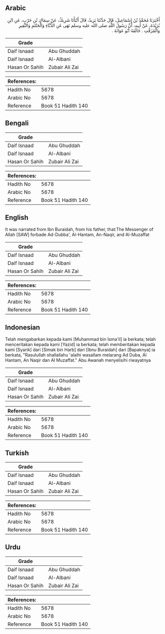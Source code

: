 ## Arabic


<div dir="rtl" lang="ar" style={{fontSize:'larger',backgroundColor:'#f8f9fa',padding:20}}>
أَخْبَرَنَا مُحَمَّدُ بْنُ إِسْمَاعِيلَ، قَالَ حَدَّثَنَا يَزِيدُ، قَالَ أَنْبَأَنَا شَرِيكٌ، عَنْ سِمَاكِ بْنِ حَرْبٍ، عَنِ ابْنِ بُرَيْدَةَ، عَنْ أَبِيهِ، أَنَّ رَسُولَ اللَّهِ صلى الله عليه وسلم نَهَى عَنِ الدُّبَّاءِ وَالْحَنْتَمِ وَالنَّقِيرِ وَالْمُزَفَّتِ ‏.‏ خَالَفَهُ أَبُو عَوَانَةَ ‏.‏
</div>
<div style={{backgroundColor:'#f8f9fa',padding:20, marginBottom: 10}}><table> <thead> <tr> <th>Grade</th> <th></th> </tr> </thead> <tbody> <tr><td>Daif Isnaad</td><td>Abu Ghuddah</td></tr><tr><td>Daif Isnaad</td><td>Al-Albani</td></tr><tr><td>Hasan Or Sahih</td><td>Zubair Ali Zai</td></tr></tbody></table><table> <thead> <tr> <th>References:</th> <th></th> </tr> </thead> <tbody><tr><td>Hadith No</td><td>5678</td></tr><tr><td>Arabic No</td><td>5678</td></tr><tr><td>Reference</td><td>Book 51 Hadith 140</td></tr></tbody></table></div>

## Bengali


<div dir="ltr" lang="bn" style={{fontSize:'larger',backgroundColor:'#f8f9fa',padding:20}}>

</div>
<div style={{backgroundColor:'#f8f9fa',padding:20, marginBottom: 10}}><table> <thead> <tr> <th>Grade</th> <th></th> </tr> </thead> <tbody> <tr><td>Daif Isnaad</td><td>Abu Ghuddah</td></tr><tr><td>Daif Isnaad</td><td>Al-Albani</td></tr><tr><td>Hasan Or Sahih</td><td>Zubair Ali Zai</td></tr></tbody></table><table> <thead> <tr> <th>References:</th> <th></th> </tr> </thead> <tbody><tr><td>Hadith No</td><td>5678</td></tr><tr><td>Arabic No</td><td>5678</td></tr><tr><td>Reference</td><td>Book 51 Hadith 140</td></tr></tbody></table></div>

## English


<div dir="ltr" lang="en" style={{fontSize:'larger',backgroundColor:'#f8f9fa',padding:20}}>
It was narrated from Ibn Buraidah, from his father, that:The Messenger of Allah [SAW] forbade Ad-Dubba', Al-Hantam, An-Naqir, and Al-Muzaffat
</div>
<div style={{backgroundColor:'#f8f9fa',padding:20, marginBottom: 10}}><table> <thead> <tr> <th>Grade</th> <th></th> </tr> </thead> <tbody> <tr><td>Daif Isnaad</td><td>Abu Ghuddah</td></tr><tr><td>Daif Isnaad</td><td>Al-Albani</td></tr><tr><td>Hasan Or Sahih</td><td>Zubair Ali Zai</td></tr></tbody></table><table> <thead> <tr> <th>References:</th> <th></th> </tr> </thead> <tbody><tr><td>Hadith No</td><td>5678</td></tr><tr><td>Arabic No</td><td>5678</td></tr><tr><td>Reference</td><td>Book 51 Hadith 140</td></tr></tbody></table></div>

## Indonesian


<div dir="ltr" lang="id" style={{fontSize:'larger',backgroundColor:'#f8f9fa',padding:20}}>
Telah mengabarkan kepada kami [Muhammad bin Isma'il] ia berkata; telah menceritakan kepada kami [Yazid] ia berkata; telah memberitakan kepada kami [Syarik] dari [Simak bin Harb] dari [Ibnu Buraidah] dari [Bapaknya] ia berkata, "Rasulullah shallallahu 'alaihi wasallam melarang Ad Duba, Al Hantam, An Naqir dan Al Muzaffat." Abu Awanah menyelisihi riwayatnya
</div>
<div style={{backgroundColor:'#f8f9fa',padding:20, marginBottom: 10}}><table> <thead> <tr> <th>Grade</th> <th></th> </tr> </thead> <tbody> <tr><td>Daif Isnaad</td><td>Abu Ghuddah</td></tr><tr><td>Daif Isnaad</td><td>Al-Albani</td></tr><tr><td>Hasan Or Sahih</td><td>Zubair Ali Zai</td></tr></tbody></table><table> <thead> <tr> <th>References:</th> <th></th> </tr> </thead> <tbody><tr><td>Hadith No</td><td>5678</td></tr><tr><td>Arabic No</td><td>5678</td></tr><tr><td>Reference</td><td>Book 51 Hadith 140</td></tr></tbody></table></div>

## Turkish


<div dir="ltr" lang="tr" style={{fontSize:'larger',backgroundColor:'#f8f9fa',padding:20}}>

</div>
<div style={{backgroundColor:'#f8f9fa',padding:20, marginBottom: 10}}><table> <thead> <tr> <th>Grade</th> <th></th> </tr> </thead> <tbody> <tr><td>Daif Isnaad</td><td>Abu Ghuddah</td></tr><tr><td>Daif Isnaad</td><td>Al-Albani</td></tr><tr><td>Hasan Or Sahih</td><td>Zubair Ali Zai</td></tr></tbody></table><table> <thead> <tr> <th>References:</th> <th></th> </tr> </thead> <tbody><tr><td>Hadith No</td><td>5678</td></tr><tr><td>Arabic No</td><td>5678</td></tr><tr><td>Reference</td><td>Book 51 Hadith 140</td></tr></tbody></table></div>

## Urdu


<div dir="rtl" lang="ur" style={{fontSize:'larger',backgroundColor:'#f8f9fa',padding:20}}>

</div>
<div style={{backgroundColor:'#f8f9fa',padding:20, marginBottom: 10}}><table> <thead> <tr> <th>Grade</th> <th></th> </tr> </thead> <tbody> <tr><td>Daif Isnaad</td><td>Abu Ghuddah</td></tr><tr><td>Daif Isnaad</td><td>Al-Albani</td></tr><tr><td>Hasan Or Sahih</td><td>Zubair Ali Zai</td></tr></tbody></table><table> <thead> <tr> <th>References:</th> <th></th> </tr> </thead> <tbody><tr><td>Hadith No</td><td>5678</td></tr><tr><td>Arabic No</td><td>5678</td></tr><tr><td>Reference</td><td>Book 51 Hadith 140</td></tr></tbody></table></div>